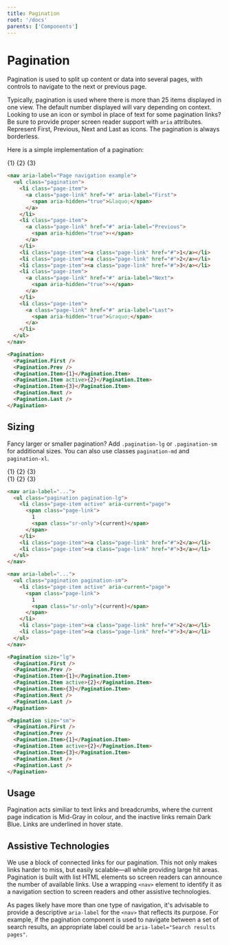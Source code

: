 ```yaml
---
title: Pagination
root: '/docs'
parents: ['Components']
---
```



# Pagination

Pagination is used to split up content or data into several pages, with controls to navigate to the next or previous page.

Typically, pagination is used where there is more than 25 items displayed in one view. The default number displayed will vary depending on context. Looking to use an icon or symbol in place of text for some pagination links? Be sure to provide proper screen reader support with `aria` attributes. Represent First, Previous, Next and Last as icons. The pagination is always borderless.

Here is a simple implementation of a pagination:

<ComponentPreview>
  <Pagination>
    <Pagination.First />
    <Pagination.Prev />
    <Pagination.Item>{1}</Pagination.Item>
    <Pagination.Item active>{2}</Pagination.Item>
    <Pagination.Item>{3}</Pagination.Item>
    <Pagination.Next />
    <Pagination.Last />
  </Pagination>
</ComponentPreview>

<CodePreview>
<HtmlCodeBlock>

```html
<nav aria-label="Page navigation example">
  <ul class="pagination">
    <li class="page-item">
      <a class="page-link" href="#" aria-label="First">
        <span aria-hidden="true">&laquo;</span>
      </a>
    </li>
    <li class="page-item">
      <a class="page-link" href="#" aria-label="Previous">
        <span aria-hidden="true">‹</span>
      </a>
    </li>
    <li class="page-item"><a class="page-link" href="#">1</a></li>
    <li class="page-item"><a class="page-link" href="#">2</a></li>
    <li class="page-item"><a class="page-link" href="#">3</a></li>
    <li class="page-item">
      <a class="page-link" href="#" aria-label="Next">
        <span aria-hidden="true">›</span>
      </a>
    </li>
    <li class="page-item">
      <a class="page-link" href="#" aria-label="Last">
        <span aria-hidden="true">&raquo;</span>
      </a>
    </li>
  </ul>
</nav>
```

</HtmlCodeBlock>
<ReactCodeBlock>

```html
<Pagination>
  <Pagination.First />
  <Pagination.Prev />
  <Pagination.Item>{1}</Pagination.Item>
  <Pagination.Item active>{2}</Pagination.Item>
  <Pagination.Item>{3}</Pagination.Item>
  <Pagination.Next />
  <Pagination.Last />
</Pagination>
```

</ReactCodeBlock>
</CodePreview>

## Sizing

Fancy larger or smaller pagination? Add `.pagination-lg` or `.pagination-sm` for additional sizes. You can also use classes `pagination-md` and `pagination-xl`.

<ComponentPreview>
  <Pagination size="lg">
    <Pagination.First />
    <Pagination.Prev />
    <Pagination.Item>{1}</Pagination.Item>
    <Pagination.Item active>{2}</Pagination.Item>
    <Pagination.Item>{3}</Pagination.Item>
    <Pagination.Next />
    <Pagination.Last />
  </Pagination>
  <br />
  <Pagination size="sm">
    <Pagination.First />
    <Pagination.Prev />
    <Pagination.Item>{1}</Pagination.Item>
    <Pagination.Item active>{2}</Pagination.Item>
    <Pagination.Item>{3}</Pagination.Item>
    <Pagination.Next />
    <Pagination.Last />
  </Pagination>
</ComponentPreview>

<CodePreview>
<HtmlCodeBlock>

```html
<nav aria-label="...">
  <ul class="pagination pagination-lg">
    <li class="page-item active" aria-current="page">
      <span class="page-link">
        1
        <span class="sr-only">(current)</span>
      </span>
    </li>
    <li class="page-item"><a class="page-link" href="#">2</a></li>
    <li class="page-item"><a class="page-link" href="#">3</a></li>
  </ul>
</nav>

<nav aria-label="...">
  <ul class="pagination pagination-sm">
    <li class="page-item active" aria-current="page">
      <span class="page-link">
        1
        <span class="sr-only">(current)</span>
      </span>
    </li>
    <li class="page-item"><a class="page-link" href="#">2</a></li>
    <li class="page-item"><a class="page-link" href="#">3</a></li>
  </ul>
</nav>
```

</HtmlCodeBlock>
<ReactCodeBlock>

```html
<Pagination size="lg">
  <Pagination.First />
  <Pagination.Prev />
  <Pagination.Item>{1}</Pagination.Item>
  <Pagination.Item active>{2}</Pagination.Item>
  <Pagination.Item>{3}</Pagination.Item>
  <Pagination.Next />
  <Pagination.Last />
</Pagination>

<Pagination size="sm">
  <Pagination.First />
  <Pagination.Prev />
  <Pagination.Item>{1}</Pagination.Item>
  <Pagination.Item active>{2}</Pagination.Item>
  <Pagination.Item>{3}</Pagination.Item>
  <Pagination.Next />
  <Pagination.Last />
</Pagination>
```

</ReactCodeBlock>
</CodePreview>

## Usage

Pagination acts similiar to text links and breadcrumbs, where the current page indication is Mid-Gray in colour, and the inactive links remain Dark Blue. Links are underlined in hover state.

## Assistive Technologies

We use a block of connected links for our pagination. This not only makes links harder to miss, but easily scalable—all while providing large hit areas. Pagination is built with list HTML elements so screen readers can announce the number of available links. Use a wrapping `<nav>` element to identify it as a navigation section to screen readers and other assistive technologies.

As pages likely have more than one type of navigation, it's advisable to provide a descriptive `aria-label` for the `<nav>` that reflects its purpose. For example, if the pagination component is used to navigate between a set of search results, an appropriate label could be `aria-label="Search results pages"`.
